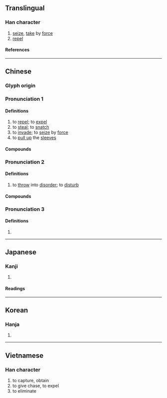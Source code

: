 {{character info/new}}
==Translingual==

===Han character===
{{Han char|rn=64|rad=手|as=17|sn=20|four=50032|canj=QYRV|ids=⿰扌襄}}

# [[seize]], [[take]] by [[force]]
# [[repel]]

====References====
{{Han ref|kx=0463.110|dkj=12989|dj=0812.170|hdz=31985.020|uh=6518}}

----

==Chinese==
{{zh-forms}}

===Glyph origin===
{{Han etym}}

===Pronunciation 1===
{{zh-pron
|m=ráng
|c=joeng4
|mn=qz,xm:liông/zz:jiáng
|mc=1
|oc=2,1
|cat=
}}

====Definitions====
{{zh-hanzi}}

# to [[repel]]; to [[expel]]
# to [[steal]]; to [[snatch]]
# to [[invade]]; to [[seize]] by [[force]]
# to [[pull up]] the [[sleeves]]

====Compounds====
{{zh-der|奮袂攘襟|安內攘外|尊王攘夷|攘人之美|攘善|攘場|攘外安內|攘夷|攘奪|攘攘|攘災|攘盜|攘羊|攘羭|攘臂|攘臂一呼|攘臂而起|攘袂|攘袂切齒|攘袂扼腕|攘袖|攘除|爭權攘利}}

===Pronunciation 2===
{{zh-pron
|m=rǎng
|c=joeng5,joeng6
|mn=qz,xm:lióng/zz:jiáng
|mc=2
|oc=1,2
|cat=
}}

====Definitions====
{{zh-hanzi}}

# to [[throw]] into [[disorder]]; to [[disturb]]

====Compounds====
{{zh-der|俇攘|兵戈擾攘|勞攘|心勞意攘|心攘攘|急攘攘|意攘心勞|攘攘|熙來攘往|熙攘|熙熙攘攘|紛紛攘攘|風塵勞攘|鬧攘|擾攘}}

===Pronunciation 3===
{{zh-pron
|mc=3
|oc=
|cat=
}}

====Definitions====
{{zh-hanzi}}

# {{rfdef|zh}}

----

==Japanese==

===Kanji===
{{ja-kanji|grade=|rs=手17}}

# {{defn|lang=ja|sort=手17}}

====Readings====
{{ja-readings
|on=じょう
|kun=はら-う, ぬす-む
}}

----

==Korean==

===Hanja===
{{ko-hanja|양}}

# {{defn|lang=ko|sort=手17}}

----

==Vietnamese==

===Han character===
{{vi-readings|rs=手17|reading=nhương}}

# to capture, obtain
# to give chase, to expel
# to eliminate